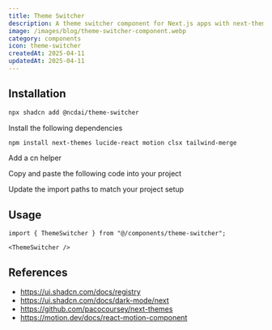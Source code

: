 ```yaml
---
title: Theme Switcher
description: A theme switcher component for Next.js apps with next-themes and Tailwind CSS, supporting system, light, and dark modes.
image: /images/blog/theme-switcher-component.webp
category: components
icon: theme-switcher
createdAt: 2025-04-11
updatedAt: 2025-04-11
---
```


<ComponentPreview
  name="theme-switcher-demo"
  openInV0Url="https://chanhdai.com/r/theme-switcher.json"
/>

## Installation

<CodeTabs className="gap-0">

<TabsListInstallType />

<TabsContent value="cli" className="[&>figure]:mb-0">

```bash
npx shadcn add @ncdai/theme-switcher
```

</TabsContent>

<TabsContent value="manual">

<Steps>

<Step>Install the following dependencies</Step>

```bash
npm install next-themes lucide-react motion clsx tailwind-merge
```

<Step>Add a cn helper</Step>

<ComponentSource
  src="src/lib/utils.ts"
  title="lib/utils.ts"
  showLineNumbers
  collapsible={false}
/>

<Step>Copy and paste the following code into your project</Step>

<ComponentSource
  name="theme-switcher"
  title="components/theme-switcher.tsx"
  showLineNumbers
/>

<Step>Update the import paths to match your project setup</Step>

</Steps>

</TabsContent>

</CodeTabs>

## Usage

```tsx
import { ThemeSwitcher } from "@/components/theme-switcher";
```

```tsx
<ThemeSwitcher />
```

## References

- https://ui.shadcn.com/docs/registry
- https://ui.shadcn.com/docs/dark-mode/next
- https://github.com/pacocoursey/next-themes
- https://motion.dev/docs/react-motion-component
